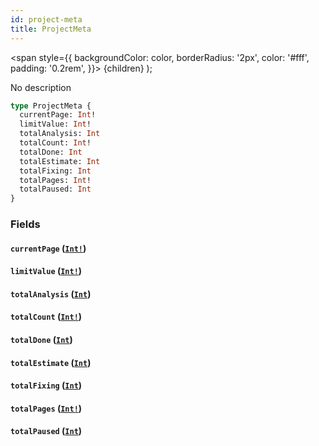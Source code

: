 ```yaml
---
id: project-meta
title: ProjectMeta
---
```


<span
style={{
      backgroundColor: color,
      borderRadius: '2px',
      color: '#fff',
      padding: '0.2rem',
    }}>
{children}
</span>
);

No description

```graphql
type ProjectMeta {
  currentPage: Int!
  limitValue: Int!
  totalAnalysis: Int
  totalCount: Int!
  totalDone: Int
  totalEstimate: Int
  totalFixing: Int
  totalPages: Int!
  totalPaused: Int
}
```

### Fields

#### `currentPage` ([`Int!`](/api/scalars/int))

#### `limitValue` ([`Int!`](/api/scalars/int))

#### `totalAnalysis` ([`Int`](/api/scalars/int))

#### `totalCount` ([`Int!`](/api/scalars/int))

#### `totalDone` ([`Int`](/api/scalars/int))

#### `totalEstimate` ([`Int`](/api/scalars/int))

#### `totalFixing` ([`Int`](/api/scalars/int))

#### `totalPages` ([`Int!`](/api/scalars/int))

#### `totalPaused` ([`Int`](/api/scalars/int))
